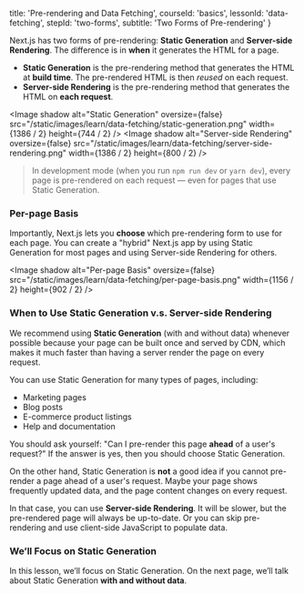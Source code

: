 
  title: 'Pre-rendering and Data Fetching',
  courseId: 'basics',
  lessonId: 'data-fetching',
  stepId: 'two-forms',
  subtitle: 'Two Forms of Pre-rendering'
}

Next.js has two forms of pre-rendering: <Link href="/docs/[[...slug]]" as="/docs/basic-features/pages#static-generation-recommended"><a>**Static Generation**</a></Link> and <Link href="/docs/[[...slug]]" as="/docs/basic-features/pages#server-side-rendering"><a>**Server-side Rendering**</a></Link>. The difference is in **when** it generates the HTML for a page.

- **Static Generation** is the pre-rendering method that generates the HTML at **build time**. The pre-rendered HTML is then _reused_ on each request.
- **Server-side Rendering** is the pre-rendering method that generates the HTML on **each request**.

<Image
  shadow
  alt="Static Generation"
  oversize={false}
  src="/static/images/learn/data-fetching/static-generation.png"
  width={1386 / 2}
  height={744 / 2}
/>
<Image
  shadow
  alt="Server-side Rendering"
  oversize={false}
  src="/static/images/learn/data-fetching/server-side-rendering.png"
  width={1386 / 2}
  height={800 / 2}
/>

> In development mode (when you run `npm run dev` or `yarn dev`), every page is pre-rendered on each request — even for pages that use Static Generation.

### Per-page Basis

Importantly, Next.js lets you **choose** which pre-rendering form to use for each page. You can create a "hybrid" Next.js app by using Static Generation for most pages and using <Link href="/docs/[[...slug]]" as="/docs/basic-features/pages#server-side-rendering"><a>Server-side Rendering</a></Link> for others.

<Image
  shadow
  alt="Per-page Basis"
  oversize={false}
  src="/static/images/learn/data-fetching/per-page-basis.png"
  width={1156 / 2}
  height={902 / 2}
/>

### When to Use <Link href="/docs/[[...slug]]" as="/docs/basic-features/pages#static-generation-recommended"><a>Static Generation</a></Link> v.s. <Link href="/docs/[[...slug]]" as="/docs/basic-features/pages#server-side-rendering"><a>Server-side Rendering</a></Link>

We recommend using <Link href="/docs/[[...slug]]" as="/docs/basic-features/pages#static-generation-recommended"><a>**Static Generation**</a></Link> (with and without data) whenever possible because your page can be built once and served by CDN, which makes it much faster than having a server render the page on every request.

You can use <Link href="/docs/[[...slug]]" as="/docs/basic-features/pages#static-generation-recommended"><a>Static Generation</a></Link> for many types of pages, including:

- Marketing pages
- Blog posts
- E-commerce product listings
- Help and documentation

You should ask yourself: "Can I pre-render this page **ahead** of a user's request?" If the answer is yes, then you should choose <Link href="/docs/[[...slug]]" as="/docs/basic-features/pages#static-generation-recommended"><a>Static Generation</a></Link>.

On the other hand, <Link href="/docs/[[...slug]]" as="/docs/basic-features/pages#static-generation-recommended"><a>Static Generation</a></Link> is **not** a good idea if you cannot pre-render a page ahead of a user's request. Maybe your page shows frequently updated data, and the page content changes on every request.

In that case, you can use <Link href="/docs/[[...slug]]" as="/docs/basic-features/pages#server-side-rendering"><a>**Server-side Rendering**</a></Link>. It will be slower, but the pre-rendered page will always be up-to-date. Or you can skip pre-rendering and use client-side JavaScript to populate data.

### We’ll Focus on <Link href="/docs/[[...slug]]" as="/docs/basic-features/pages#static-generation-recommended"><a>Static Generation</a></Link>

In this lesson, we’ll focus on <Link href="/docs/[[...slug]]" as="/docs/basic-features/pages#static-generation-recommended"><a>Static Generation</a></Link>. On the next page, we’ll talk about <Link href="/docs/[[...slug]]" as="/docs/basic-features/pages#static-generation-recommended"><a>Static Generation</a></Link> **with and without data**.

